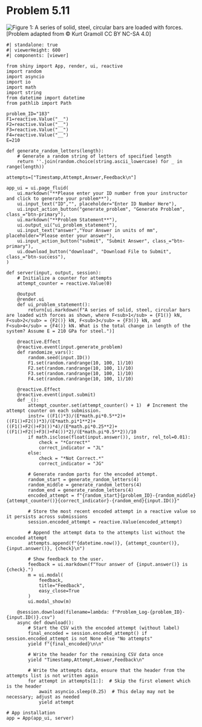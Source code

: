 # Problem 5.11 {.unnumbered}


![Figure 1: A series of solid, steel, circular bars are loaded with forces.](images/183.png){fig-alt="Picture with a series of solid steel circular bars loaded with forces. The first force is applied to the far left ba trhat has a length 3 cm and diameter 1 cm. The second force is applied to the next bar that has a length 3 cm and diameter 2 cm. The third force is applied to the next bar that has a length 4 cm and diameter 0.5 cm. The fourth and final force is applied to the last bar that is attached to the wall at the other end. The fourth bar has a length 2 cm and diameter 1 cm. "}
\[Problem adapted from © Kurt Gramoll CC BY NC-SA 4.0\]

```shinylive-python
#| standalone: true
#| viewerHeight: 600
#| components: [viewer]

from shiny import App, render, ui, reactive
import random
import asyncio
import io
import math
import string
from datetime import datetime
from pathlib import Path

problem_ID="183"
F1=reactive.Value("__")
F2=reactive.Value("__")
F3=reactive.Value("__")
F4=reactive.Value("__")
E=210

def generate_random_letters(length):
    # Generate a random string of letters of specified length
    return ''.join(random.choice(string.ascii_lowercase) for _ in range(length))  

attempts=["Timestamp,Attempt,Answer,Feedback\n"]

app_ui = ui.page_fluid(
    ui.markdown("**Please enter your ID number from your instructor and click to generate your problem**"),
    ui.input_text("ID","", placeholder="Enter ID Number Here"),
    ui.input_action_button("generate_problem", "Generate Problem", class_="btn-primary"),
    ui.markdown("**Problem Statement**"),
    ui.output_ui("ui_problem_statement"),
    ui.input_text("answer","Your Answer in units of mm", placeholder="Please enter your answer"),
    ui.input_action_button("submit", "Submit Answer", class_="btn-primary"),
    ui.download_button("download", "Download File to Submit", class_="btn-success"),
)

def server(input, output, session):
    # Initialize a counter for attempts
    attempt_counter = reactive.Value(0)

    @output
    @render.ui
    def ui_problem_statement():
        return[ui.markdown(f"A series of solid, steel, circular bars are loaded with forces as shown, where F<sub>1</sub> = {F1()} kN, F<sub>2</sub> = {F2()} kN, F<sub>3</sub> = {F3()} kN, and F<sub>4</sub> = {F4()} kN. What is the total change in length of the system? Assume E = 210 GPa for steel.")]
    
    @reactive.Effect
    @reactive.event(input.generate_problem)
    def randomize_vars():
        random.seed(input.ID())
        F1.set(random.randrange(10, 100, 1)/10)
        F2.set(random.randrange(10, 100, 1)/10)
        F3.set(random.randrange(10, 100, 1)/10)
        F4.set(random.randrange(10, 100, 1)/10)

    @reactive.Effect
    @reactive.event(input.submit)
    def _():
        attempt_counter.set(attempt_counter() + 1)  # Increment the attempt counter on each submission.
        instr= ((F1()*3)/(E*math.pi*0.5**2)+((F1()+F2())*3)/(E*math.pi*1**2)+((F1()+F2()+F3())*4)/(E*math.pi*0.25**2)+((F1()+F2()+F3()+F4())*2)/(E*math.pi*0.5**2))/10
        if math.isclose(float(input.answer()), instr, rel_tol=0.01):
            check = "*Correct*"
            correct_indicator = "JL"
        else:
            check = "*Not Correct.*"
            correct_indicator = "JG"

        # Generate random parts for the encoded attempt.
        random_start = generate_random_letters(4)
        random_middle = generate_random_letters(4)
        random_end = generate_random_letters(4)
        encoded_attempt = f"{random_start}{problem_ID}-{random_middle}{attempt_counter()}{correct_indicator}-{random_end}{input.ID()}"

        # Store the most recent encoded attempt in a reactive value so it persists across submissions
        session.encoded_attempt = reactive.Value(encoded_attempt)

        # Append the attempt data to the attempts list without the encoded attempt
        attempts.append(f"{datetime.now()}, {attempt_counter()}, {input.answer()}, {check}\n")

        # Show feedback to the user.
        feedback = ui.markdown(f"Your answer of {input.answer()} is {check}.")
        m = ui.modal(
            feedback,
            title="Feedback",
            easy_close=True
        )
        ui.modal_show(m)

    @session.download(filename=lambda: f"Problem_Log-{problem_ID}-{input.ID()}.csv")
    async def download():
        # Start the CSV with the encoded attempt (without label)
        final_encoded = session.encoded_attempt() if session.encoded_attempt is not None else "No attempts"
        yield f"{final_encoded}\n\n"
        
        # Write the header for the remaining CSV data once
        yield "Timestamp,Attempt,Answer,Feedback\n"
        
        # Write the attempts data, ensure that the header from the attempts list is not written again
        for attempt in attempts[1:]:  # Skip the first element which is the header
            await asyncio.sleep(0.25)  # This delay may not be necessary; adjust as needed
            yield attempt

# App installation
app = App(app_ui, server)
```
